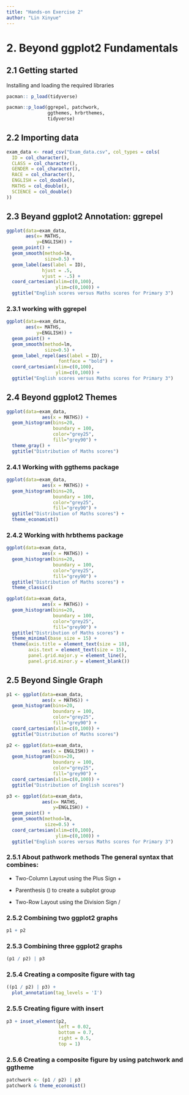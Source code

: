 ```yaml
---
title: "Hands-on Exercise 2"
author: "Lin Xinyue"
---
```


# **2. Beyond ggplot2 Fundamentals**

## **2.1 Getting started**

Installing and loading the required libraries

```r
pacman:: p_load(tidyverse)
```

```r
pacman::p_load(ggrepel, patchwork, 
               ggthemes, hrbrthemes,
               tidyverse) 
```

## 2.2 Importing data

```r
exam_data <- read_csv("Exam_data.csv", col_types = cols(
  ID = col_character(),
  CLASS = col_character(),
  GENDER = col_character(),
  RACE = col_character(),
  ENGLISH = col_double(),
  MATHS = col_double(),
  SCIENCE = col_double()
))
```

## 2.3 Beyand ggplot2 Annotation: ggrepel

```r
ggplot(data=exam_data, 
       aes(x= MATHS, 
           y=ENGLISH)) +
  geom_point() +
  geom_smooth(method=lm, 
              size=0.5) +  
  geom_label(aes(label = ID), 
             hjust = .5, 
             vjust = -.5) +
  coord_cartesian(xlim=c(0,100),
                  ylim=c(0,100)) +
  ggtitle("English scores versus Maths scores for Primary 3")
```

### 2.3.1 working with ggrepel

```r
ggplot(data=exam_data, 
       aes(x= MATHS, 
           y=ENGLISH)) +
  geom_point() +
  geom_smooth(method=lm, 
              size=0.5) +  
  geom_label_repel(aes(label = ID), 
                   fontface = "bold") +
  coord_cartesian(xlim=c(0,100),
                  ylim=c(0,100)) +
  ggtitle("English scores versus Maths scores for Primary 3")
```

## 2.4 Beyond ggplot2 Themes

```r
ggplot(data=exam_data, 
             aes(x = MATHS)) +
  geom_histogram(bins=20, 
                 boundary = 100,
                 color="grey25", 
                 fill="grey90") +
  theme_gray() +
  ggtitle("Distribution of Maths scores") 
```

### 2.4.1 Working with ggthems package

```r
ggplot(data=exam_data, 
             aes(x = MATHS)) +
  geom_histogram(bins=20, 
                 boundary = 100,
                 color="grey25", 
                 fill="grey90") +
  ggtitle("Distribution of Maths scores") +
  theme_economist()
```

### 2.4.2 Working with hrbthems package

```r
ggplot(data=exam_data, 
             aes(x = MATHS)) +
  geom_histogram(bins=20, 
                 boundary = 100,
                 color="grey25", 
                 fill="grey90") +
  ggtitle("Distribution of Maths scores") +
  theme_classic()
```

```r
ggplot(data=exam_data, 
             aes(x = MATHS)) +
  geom_histogram(bins=20, 
                 boundary = 100,
                 color="grey25", 
                 fill="grey90") +
  ggtitle("Distribution of Maths scores") +
  theme_minimal(base_size = 15) + 
  theme(axis.title = element_text(size = 18), 
        axis.text = element_text(size = 15),  
        panel.grid.major.y = element_line(),  
        panel.grid.minor.y = element_blank())

```

## 2.5 Beyond Single Graph

```r
p1 <- ggplot(data=exam_data, 
             aes(x = MATHS)) +
  geom_histogram(bins=20, 
                 boundary = 100,
                 color="grey25", 
                 fill="grey90") + 
  coord_cartesian(xlim=c(0,100)) +
  ggtitle("Distribution of Maths scores")

```

```r
p2 <- ggplot(data=exam_data, 
             aes(x = ENGLISH)) +
  geom_histogram(bins=20, 
                 boundary = 100,
                 color="grey25", 
                 fill="grey90") +
  coord_cartesian(xlim=c(0,100)) +
  ggtitle("Distribution of English scores")
```

```r
p3 <- ggplot(data=exam_data, 
             aes(x= MATHS, 
                 y=ENGLISH)) +
  geom_point() +
  geom_smooth(method=lm, 
              size=0.5) +  
  coord_cartesian(xlim=c(0,100),
                  ylim=c(0,100)) +
  ggtitle("English scores versus Maths scores for Primary 3")
```

### 2.5.1 About pathwork methods The general syntax that combines:

-   Two-Column Layout using the Plus Sign +

-   Parenthesis () to create a subplot group

-   Two-Row Layout using the Division Sign /

### 2.5.2 **Combining two ggplot2 graphs**

```r
p1 + p2
```

### 2.5.3 **Combining three ggplot2 graphs**

```r
(p1 / p2) | p3
```

### 2.5.4 **Creating a composite figure with tag**

```r
((p1 / p2) | p3) + 
  plot_annotation(tag_levels = 'I')
```

### 2.5.5 **Creating figure with insert**

```r
p3 + inset_element(p2, 
                   left = 0.02, 
                   bottom = 0.7, 
                   right = 0.5, 
                   top = 1)
```

### 2.5.6 **Creating a composite figure by using patchwork and ggtheme**

```r
patchwork <- (p1 / p2) | p3
patchwork & theme_economist()
```
